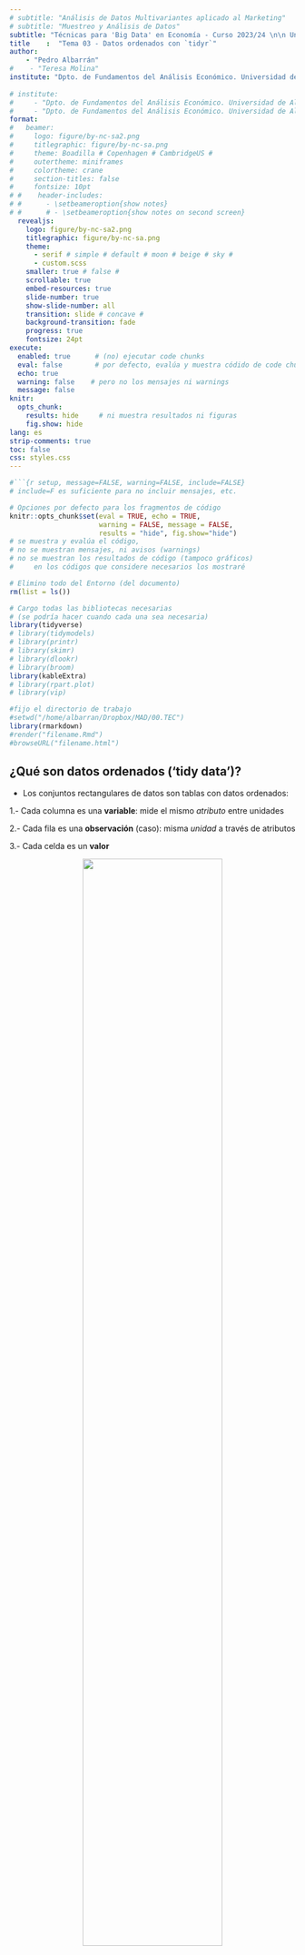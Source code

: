 ```yaml
---
# subtitle: "Análisis de Datos Multivariantes aplicado al Marketing"
# subtitle: "Muestreo y Análisis de Datos"
subtitle: "Técnicas para 'Big Data' en Economía - Curso 2023/24 \n\n Universidad de Alicante"
title    :  "Tema 03 - Datos ordenados con `tidyr`"
author:  
    - "Pedro Albarrán"
#    - "Teresa Molina"
institute: "Dpto. de Fundamentos del Análisis Económico. Universidad de Alicante"
   
# institute: 
#     - "Dpto. de Fundamentos del Análisis Económico. Universidad de Alicante"
#     - "Dpto. de Fundamentos del Análisis Económico. Universidad de Alicante"
format:
#   beamer:
#     logo: figure/by-nc-sa2.png
#     titlegraphic: figure/by-nc-sa.png
#     theme: Boadilla # Copenhagen # CambridgeUS #
#     outertheme: miniframes
#     colortheme: crane
#     section-titles: false
#     fontsize: 10pt
# #    header-includes:
# #      - \setbeameroption{show notes}
# #      # - \setbeameroption{show notes on second screen}
  revealjs:
    logo: figure/by-nc-sa2.png
    titlegraphic: figure/by-nc-sa.png
    theme:  
      - serif # simple # default # moon # beige # sky #
      - custom.scss
    smaller: true # false #  
    scrollable: true
    embed-resources: true
    slide-number: true
    show-slide-number: all
    transition: slide # concave # 
    background-transition: fade
    progress: true
    fontsize: 24pt
execute:
  enabled: true      # (no) ejecutar code chunks
  eval: false        # por defecto, evalúa y muestra códido de code chunks
  echo: true
  warning: false    # pero no los mensajes ni warnings
  message: false
knitr:
  opts_chunk:
    results: hide     # ni muestra resultados ni figuras
    fig.show: hide
lang: es
strip-comments: true
toc: false
css: styles.css
---
```


```r
#```{r setup, message=FALSE, warning=FALSE, include=FALSE} 
# include=F es suficiente para no incluir mensajes, etc.

# Opciones por defecto para los fragmentos de código
knitr::opts_chunk$set(eval = TRUE, echo = TRUE, 
                      warning = FALSE, message = FALSE,
                      results = "hide", fig.show="hide")
# se muestra y evalúa el código,
# no se muestran mensajes, ni avisos (warnings)
# no se muestran los resultados de código (tampoco gráficos)
#     en los códigos que considere necesarios los mostraré

# Elimino todo del Entorno (del documento)
rm(list = ls())       

# Cargo todas las bibliotecas necesarias
# (se podría hacer cuando cada una sea necesaria)
library(tidyverse)
# library(tidymodels)
# library(printr)
# library(skimr)
# library(dlookr)
# library(broom)
library(kableExtra)
# library(rpart.plot)
# library(vip)

#fijo el directorio de trabajo
#setwd("/home/albarran/Dropbox/MAD/00.TEC")
library(rmarkdown)
#render("filename.Rmd")     
#browseURL("filename.html")
```


## ¿Qué son datos ordenados ('tidy data')?

* Los conjuntos rectangulares de datos son tablas con datos ordenados:


1.- Cada columna es una **variable**: mide el mismo *atributo* <!--(cuantitativo o cualitativo)o característica-->  entre unidades
  
2.- Cada fila es una **observación** (caso): <!--valores de la misma *unidad* a través de atributos--> misma *unidad* a través de atributos

3.- Cada celda es un **valor**

<center>
![](figure/tidy-1.png){width=70%}
</center>

* Tendremos información similar y no redundante en una misma tabla 

* Y se completa la información con uniones a tablas adicionales (ej., para variables codificadas)


## Datos no ordenados

:::: {style="display: grid; grid-template-columns: 2fr 1fr; grid-column-gap: 10px; "}

::: {}


<center>
![](figure/tablaNOordenados.png){width=100%}
</center>

::: 

::: {}
* Otras estructuras pueden tener sentido para *mostrar información* (o por convenciones)<!--para almacenar información -->

* Un [ejemplo](https://datos.gob.es/es/catalogo/ea0010587-hombres-segun-si-tienen-hijos-o-no-situacion-sentimental-y-edad-identificador-api-t20-p317-a2018-def-p02-e01-l0-06001-px) del portal de datos abiertos del Gobierno de España

* La visualización es atractiva, PERO sobran filas para **analizar** los datos

::: 
::::



## Cuatro representaciones de los mismos datos

```r
library(tidyverse)
table1     # datos ordenados
table2     # no tiene un valor por celda
```

<!--
```r
knitr::include_graphics("figure/tidyvsmessy01_n.png")

knitr::include_graphics("figure/tidyvsmessy02_n.png")
```
-->

:::: {style="display: flex;"}

::: {}


<!--* `table1`-->

<center>
![](figure/tidyvsmessy01_n.png){width=95%}
</center>

:::

::: {}

<!--* `table2` -->

<center>
![](figure/tidyvsmessy02_n.png){width=85%}
</center>

:::

::::

## Cuatro representaciones (cont.)

```r
table3     # mezcla más de una variable en una columna
table4a 
table4b
```

* `table4a` y `table4b` ofrecen información útil para presentación, pero 
    - variables tanto en filas como columnas
    - las cabeceras de columna son valores, no nombres de variables.

<center>
![](figure/tidyvsmessy04a_n.png){width=60%}
</center>


## Ventajas de datos ordenados

<!--
1. Con una estructura de datos consistente, se pueden aprender fácilmente unas herramientas que funcionan de forma uniforme con ella

    + `tidyverse` (incluyendo `ggplot2`) están diseñados para trabajar con datos ordenados
-->  

* La mayoría de las funciones R (y otros lenguajes) trabajan con vectores: los datos ordenados son una forma natural
 (variable = vector columna)
 
<!--* Para acceder al vector valores de `cases`-->
```r
table1$cases                   # table1 %>% select(cases)
table2$count[c(1,3,5,7,9,11)]  # table2 %>% filter(type == "cases") %>%
                               #            select(count)
c(table4a$`1999`, table4a$`2000`)
# crear variables es fácil
table1 %>% mutate(rate = cases / population * 10000)  
```

* `tidyverse` es eficiente con datos ordenados: ej., gráfico temporal

```r
ggplot(table1, aes(x = year, y = cases)) +  
  geom_line(aes(colour = country))
```

```r
# en Excel (ver data/table4c.csv)
table4c <- tibble(year = 1999:2000, AF = c(745, 2666), 
                  BR = c(37737, 80488), CH = c(212258, 213766))

ggplot(table4c, aes(x = year)) + 
  geom_line(aes(y=AF)) + geom_line(aes(y=BR)) +geom_line(aes(y=CH)) 

# Pero con ggplot podemos representar hasta cuatro variables
ggplot(table1, aes(x = year, y = cases)) +  
  geom_line(aes(colour = country)) +
  geom_point(aes(size = population))
```

```r
table4a
```


## Mismos datos, dos formatos: ancho o largo

:::: {style="display: flex;"}

::: {}

* La utilidad de almacenar los datos en un rectángulo ancho ("wide") o en uno largo ("long"")  depende de qué queramos hacer

* El cambio de forma <!--("reshaping") de una tabla-->  entre formatos es una tarea habitual del analista de datos. 


* Cambiar entre representación larga y ancha se conoce como **pivotar (o girar)**

<!--
DISTINTO de trasponer filas y columnas en Excel

Existe una función para pivotar en Excel -->

<!--
* Los datos en bruto suelen estar en formato largo: facilita la recogida de información, no el análisis
-->

:::

::: {}

![](./figure/original-dfs-tidy.png){width=100%}
:::

::::

```r
table4a        # formato ancho
table1         # formato largo
```


<!--
## Cambiar la forma de una tabla (pivotar / girar)

* Las celdas en un formato se reordenan en el otro

<center>
![](./figure/tidyr-longer-wider.gif){width=45%}
</center>

* Los metadatos que no se reordenan son extendidos/reducidos para no perder información. 
-->




<!-- 
https://tidyr.tidyverse.org/ 

* reshape en R base:  https://jozef.io/r001-reshape/

https://www.r-bloggers.com/2019/07/how-to-reshape-a-dataframe-from-wide-to-long-or-long-to-wide-format/


<https://www.r-bloggers.com/how-to-reshape-data-in-r-tidyr-vs-reshape2/>

<https://www.r-bloggers.com/pivoting-tidily/>

-->

<!--
## Verbos principales en `tidyr`

* `pivot_longer()`: cambia la forma de "anchos" a "largos" (+filas/-cols)

    + **ordena** datos originales para facilitar el análisis.

* `pivot_wider()` cambia la forma de "largos" a "anchos" (+cols/-filas)

    + útil para crear tablas de resumen o un formato para otras herramientas.

<center>
![](figure/long-wide.png){width=75%}
</center>

<!--
 La longitud es un término relativo, y sólo se puede decir (por ejemplo) que el conjunto de datos A es más largo que el conjunto de datos B.
-->


## `pivot_longer()`: de ancho a largo

* Pivotar las variables no ordenadas en dos nuevas columnas (deben crearse) 

:::: {style="display: flex;"}

::: {}

```r
pivot_longer(table4a, 
             cols=2:3, 
             names_to = "year", 
             values_to = "cases") 
```

<center>
![](figure/longer.png){width=100%}
</center>

:::

::: {}

  1. *data frame* a cambiar de forma
  
  2. nombres o índices <!--numérico--> de las columnas que representan valores, no variables 
  3. los nombres <!--(encabezamientos)--> de esas antiguas variables van como valores a nueva variable
  4. los valores de las antiguas celdas van a otra nueva variable

:::

::::

<!--  
* Para ordenar `table4a`, necesitamos pivotar las variables que no están ordenadas (año y `cases`) en un par de nuevas columnas
-->

* Para recuperar `table1`, se debería pivotar también `table4b` y unir ambas

```r
tidy4a <- table4a %>% pivot_longer(2:3, names_to = "year", values_to = "cases")
tidy4b <- table4b %>% pivot_longer(2:3, names_to = "year", values_to = "population")
left_join(tidy4a, tidy4b)
```


## `pivot_longer()`: de ancho a largo (cont.)

* Recordatorio: formas equivalentes de hacer lo mismo
```r
pivot_longer(table4a, 2:3, names_to = "year", values_to = "cases")       
table4a %>% pivot_longer(c(`1999`, `2000`), values_to = "cases", names_to = "year")
table4a %>% pivot_longer(names_to = "year", values_to = "cases", -country)
table4a %>% pivot_longer(names_to = "year", values_to = "cases", `1999`:`2000`)
```


* Notar que los nombres de columna son caracteres y cuando son números van entre \` (evita confusión con índice de posición)

```r
table4a %>% pivot_longer(c(1999, 2000), values_to = "cases", names_to = "year")
table1 %>% mutate(`tasa por 1000 mil habitantes` = cases/population*1000,
                  tasa =cases/population*1000)
```

* Deberíamos cambiar el tipo de las nuevas variables 

<!--  - y si fueran `Year1999`, `Year2000`, habría que separar texto y número -->


```r
pivot_longer(table4a, 2:3, names_to = "year", values_to = "cases") %>%
  mutate(year= parse_number(year))
```

```r
pivot_longer(table4a, 2:3, names_to = "year", values_to = "cases") %>% mutate(year= as.integer(year))
```




## `pivot_wider()`: de largo a ancho 


:::: {style="display: flex;"}

::: {}
```r
table2 %>%
    pivot_wider(names_from = type,  
                values_from = count)
```

<center>
![](figure/wider1.png){width=95%}
</center>


::: 

::: {}

1. el *data frame* a cambiar de forma
2. nombre de la variable de cuyos valores vienen los nuevos nombres de columnas<!--(variables)-->
3. nombre de la variable de la que tomar los valores para <!--las celdas de -->las nuevas columnas


* Aplicado a `table2` sirve para limpiar datos con observaciones que se dispersan en varias filas

:::
::::


```r
table1 %>% select(-population) %>%            # Tabla de presentación para casos
    pivot_wider(names_from = year, values_from = cases)   
```

<!--
Pivotar data/table1.csv en Excel con tablas dinámicas
-->

## Dos funciones útiles

* `separate()`: dividir una columna en múltiples variables indicando un separador o vector de posiciones en las que dividir

<!--
* Argumentos: *date frame*, columna a dividir, nombres de las nuevas variables y carácter separador (por defecto cualquier carácter no numérico)

<!--(estrictamente, una expresión regular)-->

```r
table3 %>% separate(rate, into = c("cases", "population"), sep = "/")
table5 <- table3 %>% separate(year, into = c("century", "year"), sep = 2)
```

```r
table3 %>% separate(rate, into = c("cases", "population"), sep = "/")
table3 %>% separate(rate, into = c("cases", "population")) 
```

<!--
* Si se pasa a `sep` un vector de enteros, son posiciones en las que dividir
    - la longitud de `sep` debe ser uno menos que la de `into`
    - valores positivos comienzan (en 1)por la izquierda; negativos (desde -1) por la derecha

```r
table3 %>% separate(year, into = c("century", "year"), sep = 2)
```
-->

* Con el argumento `convert = TRUE` intenta convertir el tipo de datos (no mantener carácter)


```r
table3 %>% separate(rate, into = c("cases", "population"), convert = TRUE)
```

* `unite()`: combinar múltiples columnas en una 

<!--
* Argumentos: 
    - un *data frame*
    - el nombre de la nueva variable a crear 
    - un conjunto de columnas a combinar
    - carácter entre valores de las columnas originales
    
* El separador por defecto es subrayado, `sep = _`
-->

```r
table5 %>% 
  unite(new, century, year, sep = "-")
```

```r
table5 %>% 
  unite(new, century, year, sep = "")   # sin separación

table5 %>% 
  unite(new, century, year, sep = "-")
```

<!--
## Verbos principales en `tidyr` (cont.)

* `separate()`: separar una columna que representa múltiples variables

  ![](figure/separate2.png){width=85%}
  
* `unite()`: une varias columnas (inverso de `separate()`)
-->

## Comentario sobre valores ausentes

```r
accion <- tibble( anio  = c(2015, 2015, 2015, 2015, 2016, 2016, 2016),
                  trim  = c(   1,    2,    3,    4,    2,    3,    4),
                  rent  = c(1.88, 0.59, 0.35,   NA, 0.92, 0.17, 2.66))
```

*  **Dos tipos** de valores ausentes: en 2015.Q4 *explícitos* y en 2016.Q1 *implícitos*

* Esto cambia con la forma de representación

```r
ancho <- accion %>% 
            pivot_wider(names_from = anio, values_from = rent)     
ancho             # NA explícitos al convertir a formato ancho

ancho %>%  pivot_longer(cols = c("2015","2016"), 
                        names_to = "anio", values_to = "rent")

accion %>% complete(anio, trim)  # todos NA explícitos 
                                 # (rellena buscando todas combinacines)
```


```r
ancho %>%  pivot_longer(cols = c("2015","2016"), names_to = "anio", values_to = "rent",
               values_drop_na = TRUE)  # NA implícitos al convertir a largo 

```

<!--
* complete(): encuentra todas las combinaciones únicas y se asegura de la tabla contiene todos esos valores

* rellenando `NA` explícitos cuando sea necesario.
-->
